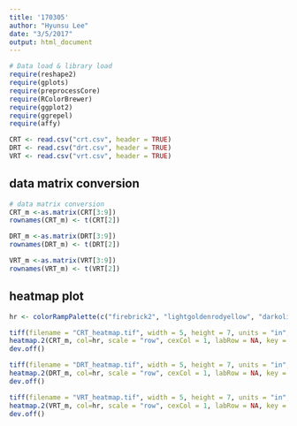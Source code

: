 ```yaml
---
title: '170305'
author: "Hyunsu Lee"
date: "3/5/2017"
output: html_document
---
```


```r
# Data load & library load
require(reshape2)
require(gplots)
require(preprocessCore)
require(RColorBrewer)
require(ggplot2)
require(ggrepel)
require(affy)

CRT <- read.csv("crt.csv", header = TRUE)
DRT <- read.csv("drt.csv", header = TRUE)
VRT <- read.csv("vrt.csv", header = TRUE)
```

## data matrix conversion
```r
# data matrix conversion
CRT_m <-as.matrix(CRT[3:9])
rownames(CRT_m) <- t(CRT[2])

DRT_m <-as.matrix(DRT[3:9])
rownames(DRT_m) <- t(DRT[2])

VRT_m <-as.matrix(VRT[3:9])
rownames(VRT_m) <- t(VRT[2])

```

## heatmap plot
```r
hr <- colorRampPalette(c("firebrick2", "lightgoldenrodyellow", "darkolivegreen4"))(n = 299)

tiff(filename = "CRT_heatmap.tif", width = 5, height = 7, units = "in", res=300)
heatmap.2(CRT_m, col=hr, scale = "row", cexCol = 1, labRow = NA, key = TRUE, keysize = 1.5, trace = "none", density.info = "none", dendrogram = "none", Rowv=FALSE, Colv = FALSE)
dev.off() 

tiff(filename = "DRT_heatmap.tif", width = 5, height = 7, units = "in", res=300)
heatmap.2(DRT_m, col=hr, scale = "row", cexCol = 1, labRow = NA, key = TRUE, keysize = 1.5, trace = "none", density.info = "none", dendrogram = "none", Rowv=FALSE, Colv = FALSE)
dev.off() 

tiff(filename = "VRT_heatmap.tif", width = 5, height = 7, units = "in", res=300)
heatmap.2(VRT_m, col=hr, scale = "row", cexCol = 1, labRow = NA, key = TRUE, keysize = 1.5, trace = "none", density.info = "none", dendrogram = "none", Rowv=FALSE, Colv = FALSE)
dev.off() 
```
